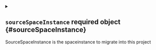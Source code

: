 

<Metadata />



<details className="config-field" data-expandable="true">
<summary>

## `sourceSpaceInstance` <span className="config-field-required" data-required="true">required</span> <span className="config-field-type">object</span> <span className="config-field-default"></span> <span className="config-field-enum"></span> {#sourceSpaceInstance}

SourceSpaceInstance is the spaceinstance to migrate into this project

</summary>




<details className="config-field" data-expandable="false" open>
<summary>

### `name` <span className="config-field-required" data-required="true">required</span> <span className="config-field-type">string</span> <span className="config-field-default"></span> <span className="config-field-enum"></span> {#sourceSpaceInstance-name}

Name of the spaceinstance to migrate

</summary>



</details>



<details className="config-field" data-expandable="false" open>
<summary>

### `namespace` <span className="config-field-required" data-required="true">required</span> <span className="config-field-type">string</span> <span className="config-field-default"></span> <span className="config-field-enum"></span> {#sourceSpaceInstance-namespace}

Namespace of the spaceinstance to migrate

</summary>



</details>


</details>
